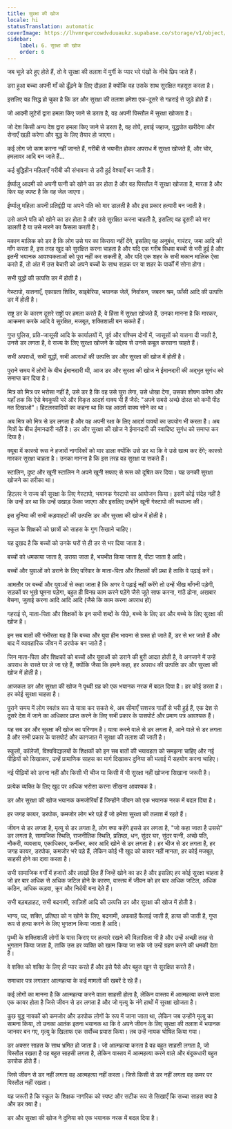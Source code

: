 ```yaml
---
title: सुरक्षा की खोज
locale: hi
statusTranslation: automatic
coverImage: https://lhvmrqwrcowdvduuaukz.supabase.co/storage/v1/object/public/strapi-uploads/small_cover-educacion-fundamental.webp-2d51a7828a2b1309555be27f7e2a61a0.webp
sidebar:
    label: 6. सुरक्षा की खोज
    order: 6
---
```

जब चूज़े डरे हुए होते हैं, तो वे सुरक्षा की तलाश में मुर्गी के प्यार भरे पंखों के नीचे छिप जाते हैं।

डरा हुआ बच्चा अपनी माँ को ढूँढ़ने के लिए दौड़ता है क्योंकि वह उसके साथ सुरक्षित महसूस करता है।

इसलिए यह सिद्ध हो चुका है कि डर और सुरक्षा की तलाश हमेशा एक-दूसरे से गहराई से जुड़े होते हैं।

जो आदमी लुटेरों द्वारा हमला किए जाने से डरता है, वह अपनी पिस्तौल में सुरक्षा खोजता है।

जो देश किसी अन्य देश द्वारा हमला किए जाने से डरता है, वह तोपें, हवाई जहाज, युद्धपोत खरीदेगा और सेनाएँ खड़ी करेगा और युद्ध के लिए तैयार हो जाएगा।

कई लोग जो काम करना नहीं जानते हैं, गरीबी से भयभीत होकर अपराध में सुरक्षा खोजते हैं, और चोर, हमलावर आदि बन जाते हैं...

कई बुद्धिहीन महिलाएँ गरीबी की संभावना से डरी हुई वेश्याएँ बन जाती हैं।

ईर्ष्यालु आदमी को अपनी पत्नी को खोने का डर होता है और वह पिस्तौल में सुरक्षा खोजता है, मारता है और फिर यह स्पष्ट है कि वह जेल जाएगा।

ईर्ष्यालु महिला अपनी प्रतिद्वंद्वी या अपने पति को मार डालती है और इस प्रकार हत्यारी बन जाती है।

उसे अपने पति को खोने का डर होता है और उसे सुरक्षित करना चाहती है, इसलिए वह दूसरी को मार डालती है या उसे मारने का फैसला करती है।

मकान मालिक को डर है कि लोग उसे घर का किराया नहीं देंगे, इसलिए वह अनुबंध, गारंटर, जमा आदि की माँग करता है, इस तरह खुद को सुरक्षित करना चाहता है और यदि एक गरीब विधवा बच्चों से भरी हुई है और इतनी भयानक आवश्यकताओं को पूरा नहीं कर सकती है, और यदि एक शहर के सभी मकान मालिक ऐसा करते हैं, तो अंत में उस बेचारी को अपने बच्चों के साथ सड़क पर या शहर के पार्कों में सोना होगा।

सभी युद्धों की उत्पत्ति डर में होती है।

गेस्टापो, यातनाएँ, एकाग्रता शिविर, साइबेरिया, भयानक जेलें, निर्वासन, जबरन श्रम, फाँसी आदि की उत्पत्ति डर में होती है।

राष्ट्र डर के कारण दूसरे राष्ट्रों पर हमला करते हैं; वे हिंसा में सुरक्षा खोजते हैं, उनका मानना ​​है कि मारकर, आक्रमण करके आदि वे सुरक्षित, मजबूत, शक्तिशाली बन सकते हैं।

गुप्त पुलिस, प्रति-जासूसी आदि के कार्यालयों में, पूर्व और पश्चिम दोनों में, जासूसों को यातना दी जाती है, उनसे डर लगता है, वे राज्य के लिए सुरक्षा खोजने के उद्देश्य से उनसे कबूल करवाना चाहते हैं।

सभी अपराधों, सभी युद्धों, सभी अपराधों की उत्पत्ति डर और सुरक्षा की खोज में होती है।

पुराने समय में लोगों के बीच ईमानदारी थी, आज डर और सुरक्षा की खोज ने ईमानदारी की अद्भुत सुगंध को समाप्त कर दिया है।

मित्र को मित्र पर भरोसा नहीं है, उसे डर है कि वह उसे चुरा लेगा, उसे धोखा देगा, उसका शोषण करेगा और यहाँ तक कि ऐसे बेवकूफी भरे और विकृत आदर्श वाक्य भी हैं जैसे: "अपने सबसे अच्छे दोस्त को कभी पीठ मत दिखाओ"। हिटलरवादियों का कहना था कि यह आदर्श वाक्य सोने का था।

अब मित्र को मित्र से डर लगता है और वह अपनी रक्षा के लिए आदर्श वाक्यों का उपयोग भी करता है। अब मित्रों के बीच ईमानदारी नहीं है। डर और सुरक्षा की खोज ने ईमानदारी की स्वादिष्ट सुगंध को समाप्त कर दिया है।

क्यूबा में कास्त्रो रूस ने हजारों नागरिकों को मार डाला क्योंकि उसे डर था कि वे उसे खत्म कर देंगे; कास्त्रो मारकर सुरक्षा चाहता है। उनका मानना ​​है कि इस तरह वह सुरक्षा पा सकते हैं।

स्टालिन, दुष्ट और खूनी स्टालिन ने अपने खूनी सफाए से रूस को दूषित कर दिया। यह उनकी सुरक्षा खोजने का तरीका था।

हिटलर ने राज्य की सुरक्षा के लिए गेस्टापो, भयानक गेस्टापो का आयोजन किया। इसमें कोई संदेह नहीं है कि उन्हें डर था कि उन्हें उखाड़ फेंका जाएगा और इसलिए उन्होंने खूनी गेस्टापो की स्थापना की।

इस दुनिया की सभी कड़वाहटों की उत्पत्ति डर और सुरक्षा की खोज में होती है।

स्कूल के शिक्षकों को छात्रों को साहस के गुण सिखाने चाहिए।

यह दुखद है कि बच्चों को उनके घरों से ही डर से भर दिया जाता है।

बच्चों को धमकाया जाता है, डराया जाता है, भयभीत किया जाता है, पीटा जाता है आदि।

बच्चों और युवाओं को डराने के लिए परिवार के माता-पिता और शिक्षकों की प्रथा है ताकि वे पढ़ाई करें।

आमतौर पर बच्चों और युवाओं से कहा जाता है कि अगर वे पढ़ाई नहीं करेंगे तो उन्हें भीख माँगनी पड़ेगी, सड़कों पर भूखे घूमना पड़ेगा, बहुत ही विनम्र काम करने पड़ेंगे जैसे जूते साफ करना, गांठें ढोना, अखबार बेचना, जुताई करना आदि आदि आदि (जैसे कि काम करना अपराध हो)

गहराई से, माता-पिता और शिक्षकों के इन सभी शब्दों के पीछे, बच्चे के लिए डर और बच्चे के लिए सुरक्षा की खोज है।

इन सब बातों की गंभीरता यह है कि बच्चा और युवा हीन भावना से ग्रस्त हो जाते हैं, डर से भर जाते हैं और बाद में व्यावहारिक जीवन में डरपोक बन जाते हैं।

जिन माता-पिता और शिक्षकों को बच्चों और युवाओं को डराने की बुरी आदत होती है, वे अनजाने में उन्हें अपराध के रास्ते पर ले जा रहे हैं, क्योंकि जैसा कि हमने कहा, हर अपराध की उत्पत्ति डर और सुरक्षा की खोज में होती है।

आजकल डर और सुरक्षा की खोज ने पृथ्वी ग्रह को एक भयानक नरक में बदल दिया है। हर कोई डरता है। हर कोई सुरक्षा चाहता है।

पुराने समय में लोग स्वतंत्र रूप से यात्रा कर सकते थे, अब सीमाएँ सशस्त्र गार्डों से भरी हुई हैं, एक देश से दूसरे देश में जाने का अधिकार प्राप्त करने के लिए सभी प्रकार के पासपोर्ट और प्रमाण पत्र आवश्यक हैं।

यह सब डर और सुरक्षा की खोज का परिणाम है। यात्रा करने वाले से डर लगता है, आने वाले से डर लगता है और सभी प्रकार के पासपोर्ट और कागजात में सुरक्षा की तलाश की जाती है।

स्कूलों, कॉलेजों, विश्वविद्यालयों के शिक्षकों को इन सब बातों की भयावहता को समझना चाहिए और नई पीढ़ियों को सिखाकर, उन्हें प्रामाणिक साहस का मार्ग दिखाकर दुनिया की भलाई में सहयोग करना चाहिए।

नई पीढ़ियों को डरना नहीं और किसी भी चीज या किसी में भी सुरक्षा नहीं खोजना सिखाना जरूरी है।

प्रत्येक व्यक्ति के लिए खुद पर अधिक भरोसा करना सीखना आवश्यक है।

डर और सुरक्षा की खोज भयानक कमजोरियाँ हैं जिन्होंने जीवन को एक भयानक नरक में बदल दिया है।

हर जगह कायर, डरपोक, कमजोर लोग भरे पड़े हैं जो हमेशा सुरक्षा की तलाश में रहते हैं।

जीवन से डर लगता है, मृत्यु से डर लगता है, लोग क्या कहेंगे इससे डर लगता है, "जो कहा जाता है उससे" डर लगता है, सामाजिक स्थिति, राजनीतिक स्थिति, प्रतिष्ठा, धन, सुंदर घर, सुंदर पत्नी, अच्छे पति, नौकरी, व्यवसाय, एकाधिकार, फर्नीचर, कार आदि खोने से डर लगता है। हर चीज से डर लगता है, हर जगह कायर, डरपोक, कमजोर भरे पड़े हैं, लेकिन कोई भी खुद को कायर नहीं मानता, हर कोई मजबूत, साहसी होने का दावा करता है।

सभी सामाजिक वर्गों में हजारों और लाखों हित हैं जिन्हें खोने का डर है और इसलिए हर कोई सुरक्षा चाहता है जो हर बार अधिक से अधिक जटिल होने के कारण, वास्तव में जीवन को हर बार अधिक जटिल, अधिक कठिन, अधिक कड़वा, क्रूर और निर्दयी बना देते हैं।

सभी बड़बड़ाहट, सभी बदनामी, साज़िशें आदि की उत्पत्ति डर और सुरक्षा की खोज में होती है।

भाग्य, पद, शक्ति, प्रतिष्ठा को न खोने के लिए, बदनामी, अफवाहें फैलाई जाती हैं, हत्या की जाती है, गुप्त रूप से हत्या करने के लिए भुगतान किया जाता है आदि।

पृथ्वी के शक्तिशाली लोगों के पास किराए पर हत्यारे रखने की विलासिता भी है और उन्हें अच्छी तरह से भुगतान किया जाता है, ताकि उस हर व्यक्ति को खत्म किया जा सके जो उन्हें ग्रहण करने की धमकी देता है।

वे शक्ति को शक्ति के लिए ही प्यार करते हैं और इसे पैसे और बहुत खून से सुरक्षित करते हैं।

समाचार पत्र लगातार आत्महत्या के कई मामलों की खबरें दे रहे हैं।

कई लोगों का मानना ​​है कि आत्महत्या करने वाला साहसी होता है, लेकिन वास्तव में आत्महत्या करने वाला एक कायर होता है जिसे जीवन से डर लगता है और जो मृत्यु के नंगे हाथों में सुरक्षा खोजता है।

कुछ युद्ध नायकों को कमजोर और डरपोक लोगों के रूप में जाना जाता था, लेकिन जब उन्होंने मृत्यु का सामना किया, तो उनका आतंक इतना भयानक था कि वे अपने जीवन के लिए सुरक्षा की तलाश में भयानक जानवर बन गए, मृत्यु के खिलाफ एक सर्वोच्च प्रयास किया। तब उन्हें नायक घोषित किया गया।

डर अक्सर साहस के साथ भ्रमित हो जाता है। जो आत्महत्या करता है वह बहुत साहसी लगता है, जो पिस्तौल रखता है वह बहुत साहसी लगता है, लेकिन वास्तव में आत्महत्या करने वाले और बंदूकधारी बहुत डरपोक होते हैं।

जिसे जीवन से डर नहीं लगता वह आत्महत्या नहीं करता। जिसे किसी से डर नहीं लगता वह कमर पर पिस्तौल नहीं रखता।

यह जरूरी है कि स्कूल के शिक्षक नागरिक को स्पष्ट और सटीक रूप से सिखाएँ कि सच्चा साहस क्या है और डर क्या है।

डर और सुरक्षा की खोज ने दुनिया को एक भयानक नरक में बदल दिया है।
